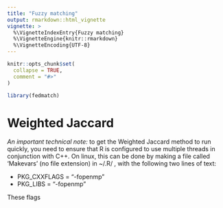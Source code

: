```yaml
---
title: "Fuzzy matching"
output: rmarkdown::html_vignette
vignette: >
  %\VignetteIndexEntry{Fuzzy matching}
  %\VignetteEngine{knitr::rmarkdown}
  %\VignetteEncoding{UTF-8}
---
```


```r
knitr::opts_chunk$set(
  collapse = TRUE,
  comment = "#>"
)
```

```r
library(fedmatch)
```

# Weighted Jaccard
*An important technical note:* to get the Weighted Jaccard method to run quickly, you need to ensure that R is configured to use multiple threads in conjunction with C++. On linux, this can be done by making a file called 'Makevars' (no file extension) in ~/.R/ , with the following two lines of text: 

- PKG_CXXFLAGS = "-fopenmp"
- PKG_LIBS = "-fopenmp"

These flags 
